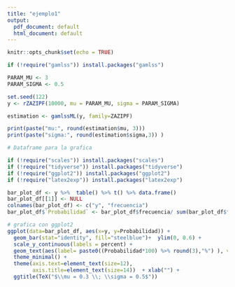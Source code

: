 ```yaml
---
title: "ejemplo1"
output:
  pdf_document: default
  html_document: default
---
```


```r
knitr::opts_chunk$set(echo = TRUE)
```

```r
if (!require("gamlss")) install.packages("gamlss")
```

```r
PARAM_MU <- 3
PARAM_SIGMA <- 0.5 

set.seed(122)
y <- rZAZIPF(10000, mu = PARAM_MU, sigma = PARAM_SIGMA)
```

```r
estimation <- gamlssML(y, family=ZAZIPF)
```

```r
print(paste("mu:", round(estimation$mu, 3)))
print(paste("sigma:", round(estimation$sigma,3)) )
```



```r
# Dataframe para la grafica

if (!require("scales")) install.packages("scales")
if (!require("tidyverse")) install.packages("tidyverse")
if (!require("ggplot2")) install.packages("ggplot2")
if (!require("latex2exp")) install.packages("latex2exp")

bar_plot_df <- y %>%  table() %>% t() %>% data.frame()
bar_plot_df[[1]] <- NULL
colnames(bar_plot_df) <- c("y", "frecuencia")
bar_plot_df$`Probabilidad` <- bar_plot_df$frecuencia/ sum(bar_plot_df$frecuencia)

# grafica con ggplot2
ggplot(data=bar_plot_df, aes(x=y, y=Probabilidad)) +
  geom_bar(stat="identity", fill="steelblue")+  ylim(0, 0.6) +
  scale_y_continuous(labels = percent) +
  geom_text(aes(label= paste0((Probabilidad*100) %>% round(3),"%") ), vjust=-0.3, size=5, color="darkblue", fill="lightblue")+
  theme_minimal() +
  theme(axis.text=element_text(size=12),
        axis.title=element_text(size=14))  + xlab("") +
  ggtitle(TeX("$\\mu = 0.3 \\; \\sigma = 0.5$"))

```

